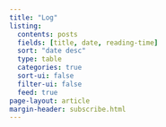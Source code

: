 ```yaml
---
title: "Log"
listing:
  contents: posts
  fields: [title, date, reading-time]
  sort: "date desc"
  type: table
  categories: true
  sort-ui: false
  filter-ui: false
  feed: true
page-layout: article
margin-header: subscribe.html
---
```


